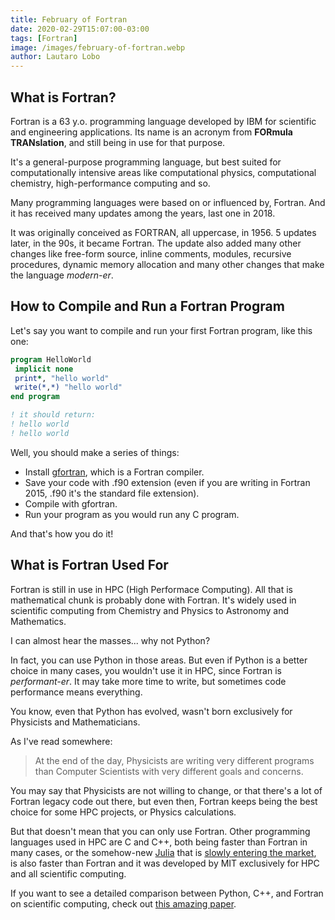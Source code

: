```yaml
---
title: February of Fortran
date: 2020-02-29T15:07:00-03:00
tags: [Fortran]
image: /images/february-of-fortran.webp
author: Lautaro Lobo
---
```



## What is Fortran?

Fortran is a 63 y.o. programming language developed by IBM for scientific and engineering applications. Its name is an acronym from **FORmula TRANslation**, and still being in use for that purpose.

It's a general-purpose programming language, but best suited for computationally intensive areas like computational physics, computational chemistry, high-performance computing and so.

Many programming languages were based on or influenced by, Fortran. And it has received many updates among the years, last one in 2018.

It was originally conceived as FORTRAN, all uppercase, in 1956. 5 updates later, in the 90s, it became Fortran. The update also added many other changes like free-form source, inline comments, modules, recursive procedures, dynamic memory allocation and many other changes that make the language _modern-er_.

## How to Compile and Run a Fortran Program

Let's say you want to compile and run your first Fortran program, like this one:

```f90
program HelloWorld
 implicit none
 print*, "hello world"
 write(*,*) "hello world"
end program

! it should return:
! hello world
! hello world
```

Well, you should make a series of things:

- Install [gfortran](https://gcc.gnu.org/wiki/GFortran), which is a Fortran compiler.
- Save your code with .f90 extension (even if you are writing in Fortran 2015, .f90 it's the standard file extension).
- Compile with gfortran.
- Run your program as you would run any C program.

And that's how you do it!

## What is Fortran Used For

Fortran is still in use in HPC (High Performace Computing). All that is mathematical chunk is probably done with Fortran. It's widely used in scientific computing from Chemistry and Physics to Astronomy and Mathematics.

I can almost hear the masses... why not Python?

In fact, you can use Python in those areas. But even if Python is a better choice in many cases, you wouldn't use it in HPC, since Fortran is _performant-er_. It may take more time to write, but sometimes code performance means everything.

You know, even that Python has evolved, wasn't born exclusively for Physicists and Mathematicians.

As I've read somewhere:

> At the end of the day, Physicists are writing very different programs than Computer Scientists with very different goals and concerns.

You may say that Physicists are not willing to change, or that there's a lot of Fortran legacy code out there, but even then, Fortran keeps being the best choice for some HPC projects, or Physics calculations.

But that doesn't mean that you can only use Fortran. Other programming languages used in HPC are C and C++, both being faster than Fortran in many cases, or the somehow-new [Julia](https://julialang.org/) that is [slowly entering the market](https://www.hpcwire.com/2020/01/14/julia-programmings-dramatic-rise-in-hpc-and-elsewhere/), is also faster than Fortran and it was developed by MIT exclusively for HPC and all scientific computing.

If you want to see a detailed comparison between Python, C++, and Fortran on scientific computing, check out [this amazing paper](http://downloads.hindawi.com/journals/sp/2014/870146.pdf).

<Schema
  title={frontmatter.title}
  url="https://lautarolobo.xyz/blog/february-of-fortran"
  description="February smells like Fortran right? Well, maybe not but, is Fortran still something?"
  alternativeTitle="Fortran on February"
  genre="Fortran"
  keywords="fortran,february,programming,coding,computational physics,high-performance computing"
  wordcount="476"
  date={frontmatter.date}
  dateModified="2024-06-25T00:00:00-03:00"
/>
